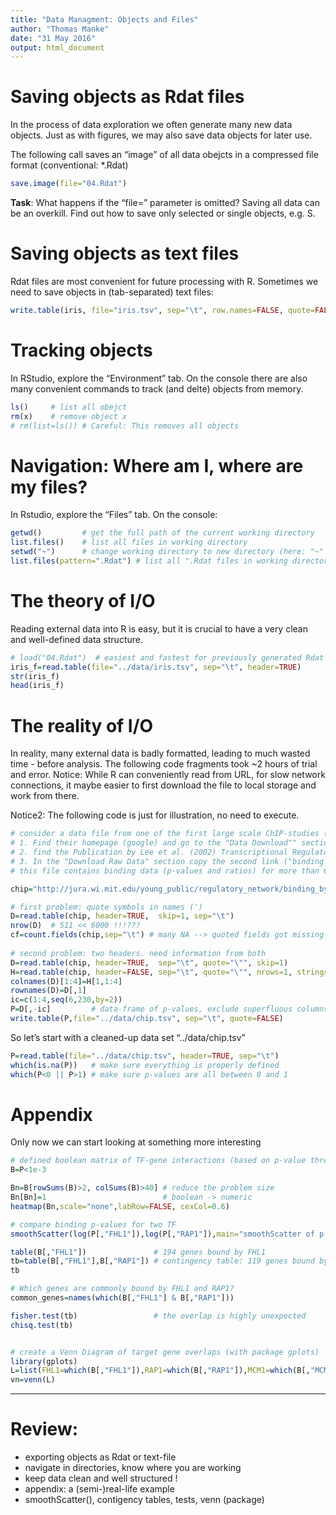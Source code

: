 ```yaml
---
title: "Data Managment: Objects and Files"
author: "Thomas Manke"
date: "31 May 2016"
output: html_document
---
```


# Saving objects as Rdat files
In the process of data exploration we often generate many new data objects. Just as with figures, we may also save data objects for later use. 

The following call saves an "image" of all data obejcts in a compressed file format (conventional: *.Rdat)
```r
save.image(file="04.Rdat") 
```

**Task**: What happens if the "file=" parameter is omitted? Saving all data can be an overkill. Find out how to save only selected or single objects, e.g. S.

# Saving objects as text files
Rdat files are most convenient for future processing with R.
Sometimes we need to save objects in (tab-separated) text files:
```r
write.table(iris, file="iris.tsv", sep="\t", row.names=FALSE, quote=FALSE)
```

# Tracking objects
In RStudio, explore the "Environment" tab. On the console there are also many convenient commands to track (and delte) objects from memory.
```r
ls()     # list all obejct
rm(x)    # remove object x
# rm(list=ls()) # Careful: This removes all objects
```

# Navigation: Where am I, where are my files?
In Rstudio, explore the "Files" tab. On the console:
```r
getwd()         # get the full path of the current working directory
list.files()    # list all files in working directory
setwd("~")      # change working directory to new directory (here: "~" = home)
list.files(pattern=".Rdat") # list all ".Rdat files in working directory  
```

# The theory of I/O
Reading external data into R is easy, but it is crucial to have a very clean and well-defined data structure. 
```r
# load("04.Rdat")  # easiest and fastest for previously generated Rdat files
iris_f=read.table(file="../data/iris.tsv", sep="\t", header=TRUE)
str(iris_f)
head(iris_f)
```

# The reality of I/O
In reality, many external data is badly formatted, leading to much wasted time - before analysis. The following code fragments took ~2 hours of trial and error.
Notice: While R can conveniently read from URL, for slow network connections, it maybe easier to first download the file to local storage and work from there.

Notice2: The following code is just for illustration, no need to execute.
```r
# consider a data file from one of the first large scale ChIP-studies (Rick Young lab: yeast)
# 1. Find their homepage (google) and go to the "Data Download"" section.
# 2. find the Publication by Lee et al. (2002) Transcriptional Regulatory Networks in Saccharomyces cerevisea.
# 3. In the "Download Raw Data" section copy the second link ("binding of regulators to genes (text file)"
# this file contains binding data (p-values and ratios) for more than 6000 yeast genes and 113 yeast transcription factors

chip="http://jura.wi.mit.edu/young_public/regulatory_network/binding_by_gene.tsv"

# first problem: quote symbols in names (')
D=read.table(chip, header=TRUE,  skip=1, sep="\t")
nrow(D)  # 511 << 6000 !!!???
cf=count.fields(chip,sep="\t") # many NA --> quoted fields got missing
                
# second problem: two headers. need information from both
D=read.table(chip, header=TRUE,  sep="\t", quote="\"", skip=1)
H=read.table(chip, header=FALSE, sep="\t", quote="\"", nrows=1, stringsAsFactors = FALSE)
colnames(D)[1:4]=H[1,1:4]
rownames(D)=D[,1]
ic=c(1:4,seq(6,230,by=2))
P=D[,-ic]         # data-frame of p-values, exclude superfluous columns and ratios
write.table(P,file="../data/chip.tsv", sep="\t", quote=FALSE)
```


So let's start with a cleaned-up data set "../data/chip.tsv"
```r
P=read.table(file="../data/chip.tsv", header=TRUE, sep="\t")
which(is.na(P))   # make sure everything is properly defined
which(P<0 || P>1) # make sure p-values are all between 0 and 1
```

# Appendix
Only now we can start looking at something more interesting
```r
# defined boolean matrix of TF-gene interactions (based on p-value threshold)
B=P<1e-3  

Bn=B[rowSums(B)>2, colSums(B)>40] # reduce the problem size
Bn[Bn]=1                          # boolean -> numeric
heatmap(Bn,scale="none",labRow=FALSE, cexCol=0.6)

# compare binding p-values for two TF 
smoothScatter(log(P[,"FHL1"]),log(P[,"RAP1"]),main="smoothScatter of p-values")

table(B[,"FHL1"])               # 194 genes bound by FHL1
tb=table(B[,"FHL1"],B[,"RAP1"]) # contingency table: 119 genes bound by FHL1 and RAP1
tb

# Which genes are commonly bound by FHL1 and RAP1?
common_genes=names(which(B[,"FHL1"] & B[,"RAP1"]))

fisher.test(tb)                 # the overlap is highly unexpected
chisq.test(tb)


# create a Venn Diagram of target gene overlaps (with package gplots)
library(gplots)
L=list(FHL1=which(B[,"FHL1"]),RAP1=which(B[,"RAP1"]),MCM1=which(B[,"MCM1"]), STE12=which(B[,"STE12"]) )
vn=venn(L)
```

***

# Review:

* exporting objects as Rdat or text-file
* navigate in directories, know where you are working
* keep data clean and well structured !
* appendix: a (semi-)real-life example
* smoothScatter(), contigency tables, tests, venn (package)

